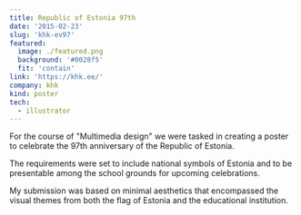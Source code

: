 ```yaml
---
title: Republic of Estonia 97th
date: '2015-02-23'
slug: 'khk-ev97'
featured:
  image: ./featured.png
  background: '#0028f5'
  fit: 'contain'
link: 'https://khk.ee/'
company: khk
kind: poster
tech:
  - illustrator
---
```


For the course of "Multimedia design" we were tasked in creating a poster to celebrate the 97th anniversary of the Republic of Estonia.

The requirements were set to include national symbols of Estonia and to be presentable among the school grounds for upcoming celebrations.

My submission was based on minimal aesthetics that encompassed the visual themes from both the flag of Estonia and the educational institution.
